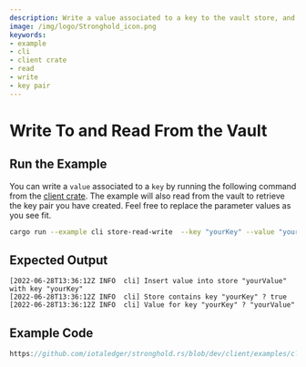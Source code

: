 ```yaml
---
description: Write a value associated to a key to the vault store, and read it afterwards.
image: /img/logo/Stronghold_icon.png
keywords:
- example
- cli
- client crate
- read
- write
- key pair
---
```

# Write To and Read From the Vault

## Run the Example

You can write a `value` associated to a `key` by running the following command from the
[client crate](https://github.com/iotaledger/stronghold.rs/tree/dev/client). The example will also read from the
vault to retrieve the key pair you have created. Feel free to replace the parameter values as you see fit.

```bash
cargo run --example cli store-read-write  --key "yourKey" --value "yourValue"
```

## Expected Output

```plaintext
[2022-06-28T13:36:12Z INFO  cli] Insert value into store "yourValue" with key "yourKey"
[2022-06-28T13:36:12Z INFO  cli] Store contains key "yourKey" ? true
[2022-06-28T13:36:12Z INFO  cli] Value for key "yourKey" ? "yourValue"
```

## Example Code

```rust reference
https://github.com/iotaledger/stronghold.rs/blob/dev/client/examples/cli/main.rs#L212-L232
```
